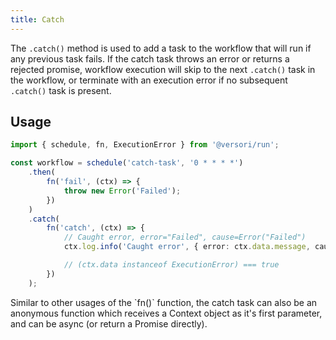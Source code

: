 ```yaml
---
title: Catch
---
```


The `.catch()` method is used to add a task to the workflow that will run if any previous task fails. If the catch task
throws an error or returns a rejected promise, workflow execution will skip to the next `.catch()` task in the workflow,
or terminate with an execution error if no subsequent `.catch()` task is present.

## Usage

```typescript
import { schedule, fn, ExecutionError } from '@versori/run';

const workflow = schedule('catch-task', '0 * * * *')
    .then(
        fn('fail', (ctx) => {
            throw new Error('Failed');
        })
    )
    .catch(
        fn('catch', (ctx) => {
            // Caught error, error="Failed", cause=Error("Failed")
            ctx.log.info('Caught error', { error: ctx.data.message, cause: ctx.data.cause });

            // (ctx.data instanceof ExecutionError) === true
        })
    );
```

<Info>
    Similar to other usages of the `fn()` function, the catch task can also be an anonymous function which receives a
    Context object as it's first parameter, and can be async (or return a Promise directly).
</Info>

